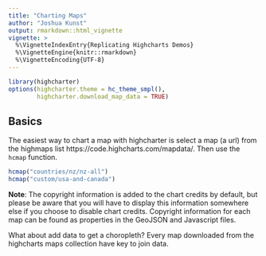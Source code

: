 ```yaml
---
title: "Charting Maps"
author: "Joshua Kunst"
output: rmarkdown::html_vignette
vignette: >
  %\VignetteIndexEntry{Replicating Highcharts Demos}
  %\VignetteEngine{knitr::rmarkdown}
  %\VignetteEncoding{UTF-8}
---
```


```r
library(highcharter)
options(highcharter.theme = hc_theme_smpl(),
        highcharter.download_map_data = TRUE)
```

## Basics

The easiest way to chart a map with highcharter is select a map (a url) 
from the highmaps list https://code.highcharts.com/mapdata/. Then use
the `hcmap` function.

```r
hcmap("countries/nz/nz-all")
hcmap("custom/usa-and-canada")
```

__Note__: The copyright information is added to the chart credits by default, 
but please be aware that you will have to display this information somewhere 
else if you choose to disable chart credits. Copyright information for each map
can be found as properties in the GeoJSON and Javascript files.

What about add data to get a choropleth? Every map downloaded from the 
highcharts maps collection have key to join data.
